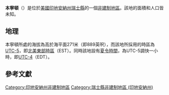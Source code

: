{{noteTA
|G1=USState
|G2=地名
|G3=Unit
}}
{{Infobox settlement
|official_name            = 本寧頓
|native_name = Bennington
|settlement_type          = [[非建制地區|非建制地區]]
|image_skyline            = 
|imagesize                = 
|pushpin_map              = USA Indiana
|pushpin_label            = 本寧頓
|pushpin_label_position   = top
|pushpin_map_caption      = 本寧頓在印地安納州的位置
|subdivision_type         = [[世界政區索引|國家]]
|subdivision_type1        = [[美国州份|州份]]
|subdivision_type2        = [[印地安納州行政区划|縣]]
|subdivision_name         = [[美国|美国]]
|subdivision_name1        = [[印地安納州|印地安納州]]
|subdivision_name2        = [[瑞士縣_(印地安納州)|瑞士縣]]
|elevation_ft             = 889
|elevation_m              = 271
|area_total_km2           = 
|area_total_sq_mi         = 
|area_land_km2            = 
|area_land_sq_mi          = 
|area_water_km2           = 
|area_water_sq_mi         = 
|population_as_of         = 2010
|population_footnotes     = 
|population_total         = 
|population_metro         = 
|population_density_km2   = auto
|population_density_sq_mi = auto
|timezone                 = [[北美东部时区|北美东部时区]]
|utc_offset               = -5
|coordinates              = {{coord|38|51|32|N|85|08|26|W|display=inline,title}}
| coor_pinpoint           = 
| coordinates_footnotes   = 
|timezone_DST             = EDT
|utc_offset_DST           = -4
|postal_code_type         = [[美國郵區編號|郵區編號]]
|postal_code              = 47011
|area_code                = {{link-en|电话区号812|Area code 812|812}}
|blank_name = [[地名信息系统|GNIS ID]]
|blank_info = 430820<ref name="GNIS">{{cite gnis|430820|Bennington}}</ref>
}}
'''本寧頓'''（{{lang-en|Bennington}}）是位於[[美國|美國]][[印地安納州|印地安納州]][[瑞士縣_(印地安納州)|瑞士縣]]的一個[[非建制地區|非建制地區]]。該地的面積和人口皆未知。

== 地理 ==
本寧頓所處的海拔為高於海平面271米（即889英呎），而該地所採用的時區為[[UTC-5|UTC-5]]，即[[北美東部時區|北美東部時區]]（EST）。同時該地設有[[夏令時間|夏令時間]]，為UTC-5調快一小時，即[[UTC-4|UTC-4]]（EDT）。

== 參考文獻 ==
{{reflist}}

{{瑞士縣 (印地安納州)}}

{{DEFAULTSORT:Bennington}}
[[Category:印地安納州非建制地區|Category:印地安納州非建制地區]]
[[Category:瑞士縣非建制地區_(印地安納州)|Category:瑞士縣非建制地區 (印地安納州)]]

{{Indiana-geo-stub}}